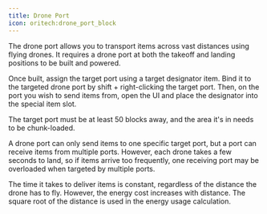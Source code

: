 ```yaml
---
title: Drone Port
icon: oritech:drone_port_block
---
```


<center>
<ModAsset location="oritech:drone_port_block" width={256} />
</center>

The drone port allows you to transport items across vast distances using flying drones. It requires a drone port at both the takeoff and landing positions to be built and powered.

Once built, assign the target port using a target designator item. Bind it to the targeted drone port by shift + right-clicking the target port. Then, on the port you wish to send items from, open the UI and place the designator into the special item slot.

The target port must be at least 50 blocks away, and the area it's in needs to be chunk-loaded.

A drone port can only send items to one specific target port, but a port can receive items from multiple ports. However, each drone takes a few seconds to land, so if items arrive too frequently, one receiving port may be overloaded when targeted by multiple ports.

The time it takes to deliver items is constant, regardless of the distance the drone has to fly. However, the energy cost increases with distance. The square root of the distance is used in the energy usage calculation.
